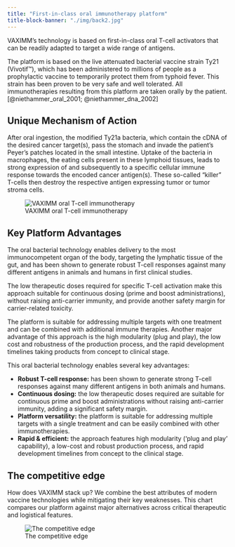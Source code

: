 ```yaml
---
title: "First-in-class oral immunotherapy platform"
title-block-banner: "./img/back2.jpg"
---
```


VAXIMM's technology is based on first-in-class oral T-cell activators that can be readily adapted to target a wide range of antigens.

The platform is based on the live attenuated bacterial vaccine strain Ty21 (Vivotif™), which has been administered to millions of people as a prophylactic vaccine to temporarily protect them from typhoid fever. This strain has been proven to be very safe and well tolerated. All immunotherapies resulting from this platform are taken orally by the patient. [@niethammer_oral_2001; @niethammer_dna_2002]

## Unique Mechanism of Action

After oral ingestion, the modified Ty21a bacteria, which contain the cDNA of the desired cancer target(s), pass the stomach and invade the patient's Peyer's patches located in the small intestine. Uptake of the bacteria in macrophages, the eating cells present in these lymphoid tissues, leads to strong expression of and subsequently to a specific cellular immune response towards the encoded cancer antigen(s). These so-called "killer" T-cells then destroy the respective antigen expressing tumor or tumor stroma cells.

![VAXIMM oral T-cell immunotherapy](./img/VAXIMM_platform_MoA.png)

## Key Platform Advantages

The oral bacterial technology enables delivery to the most immunocompetent organ of the body, targeting the lymphatic tissue of the gut, and has been shown to generate robust T-cell responses against many different antigens in animals and humans in first clinical studies.

The low therapeutic doses required for specific T-cell activation make this approach suitable for continuous dosing (prime and boost administrations), without raising anti-carrier immunity, and provide another safety margin for carrier-related toxicity.

The platform is suitable for addressing multiple targets with one treatment and can be combined with additional immune therapies. Another major advantage of this approach is the high modularity (plug and play), the low cost and robustness of the production process, and the rapid development timelines taking products from concept to clinical stage.

This oral bacterial technology enables several key advantages:

* **Robust T-cell response:** has been shown to generate strong T-cell responses against many different antigens in both animals and humans.
* **Continuous dosing:** the low therapeutic doses required are suitable for continuous prime and boost administrations without raising anti-carrier immunity, adding a significant safety margin.
* **Platform versatility:** the platform is suitable for addressing multiple targets with a single treatment and can be easily combined with other immunotherapies.
* **Rapid & efficient:** the approach features high modularity ('plug and play' capability), a low-cost and robust production process, and rapid development timelines from concept to the clinical stage.

## The competitive edge

How does VAXIMM stack up? We combine the best attributes of modern vaccine technologies while mitigating their key weaknesses. This chart compares our platform against major alternatives across critical therapeutic and logistical features.

![The competitive edge](./img/competitive_analysis.png)